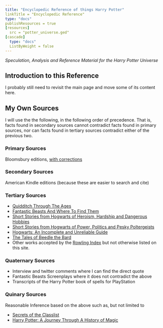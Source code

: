 ```yaml
---
title: "Encyclopedic Reference of things Harry Potter"
linkTitle = "Encyclopedic Reference"
type: "docs"
publishResources = true
[resources]
  src = "potter_universe.ged"
[cascade]
  type: "docs"
  ListByWeight = false
---
```


*Speculation, Analysis and Reference Material for the Harry Potter Universe*

## Introduction to this Reference

I probably still need to revisit the main page and move some of its content here. 

## My Own Sources

I will use the the following, in the following order of precedence.  That is, facts found in secondary sources cannot contradict facts found in primary sources, nor can facts found in tertiary sources contradict either of the previous two. 

### Primary Sources 
Bloomsbury editions, [with corrections][]

[with corrections]: <https://www.hp-lexicon.org/differences-changes-text/>

### Secondary Sources
American Kindle editions (because these are easier to search and cite)

### Tertiary Sources
* [Quidditch Through The Ages](https://www.goodreads.com/book/show/111450.Quidditch_Through_the_Ages)
* [Fantastic Beasts And Where To Find Them](https://www.goodreads.com/book/show/41899.Fantastic_Beasts_and_Where_to_Find_Them)
* [Short Stories from Hogwarts of Heroism, Hardship and Dangerous Hobbies](https://www.goodreads.com/book/show/31538635-short-stories-from-hogwarts-of-heroism-hardship-and-dangerous-hobbies)
* [Short Stories from Hogwarts of Power, Politics and Pesky Poltergeists](https://www.goodreads.com/book/show/31538614-short-stories-from-hogwarts-of-power-politics-and-pesky-poltergeists)
* [Hogwarts: An Incomplete and Unreliable Guide](https://www.goodreads.com/book/show/31538647-hogwarts)
* [The Tales of Beedle the Bard](https://www.goodreads.com/book/show/3950967-the-tales-of-beedle-the-bard)
* Other works accepted by the [Rowling Index](https://www.rowlingindex.org/) but
  not otherwise listed on this site.

### Quaternary Sources
* Interview and twitter comments where I can find the direct quote
* Fantastic Beasts Screenplays where it does not contradict the above
* Transcripts of the Harry Potter book of spells for PlayStation

### Quinary Sources
Reasonable Inference based on the above such as, but not limited to
* [Secrets of the Classlist](https://www.goodreads.com/book/show/25464490-secrets-of-the-classlist)
* [Harry Potter: A Journey Through A History of Magic](https://www.goodreads.com/book/show/36068753-harry-potter)

